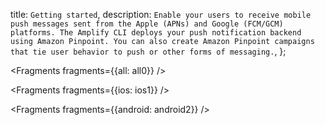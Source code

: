   title: `Getting started`,
  description: `Enable your users to receive mobile push messages sent from the Apple (APNs) and Google (FCM/GCM) platforms. The Amplify CLI deploys your push notification backend using Amazon Pinpoint. You can also create Amazon Pinpoint campaigns that tie user behavior to push or other forms of messaging.`,
};


<Fragments fragments={{all: all0}} />


<Fragments fragments={{ios: ios1}} />


<Fragments fragments={{android: android2}} />